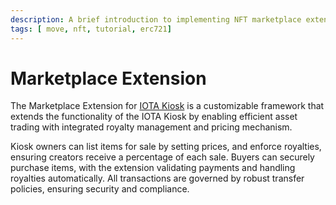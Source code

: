 ```yaml
---
description: A brief introduction to implementing NFT marketplace extension using the Kiosk Apps standard in IOTA's Move language.
tags: [ move, nft, tutorial, erc721]
---
```






# Marketplace Extension

The Marketplace Extension for [IOTA Kiosk](../../standards/kiosk.mdx) is a customizable framework that extends the functionality of the IOTA Kiosk by enabling efficient asset trading with integrated royalty management and pricing mechanism.

Kiosk owners can list items for sale by setting prices, and enforce royalties, ensuring creators receive a percentage of each sale. Buyers can securely purchase items, with the extension validating payments and handling royalties automatically. All transactions are governed by robust transfer policies, ensuring security and compliance.

<Marketplace />


